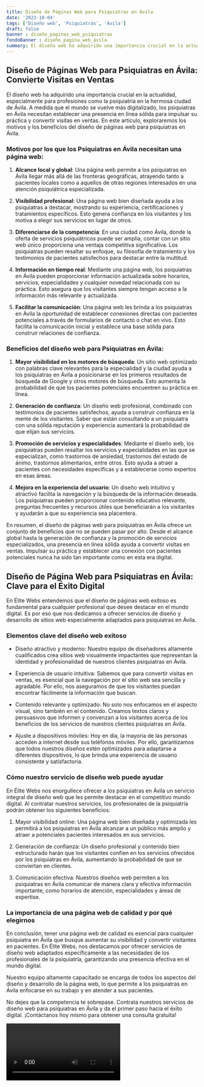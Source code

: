 ```yaml
---
title: Diseño de Páginas Web para Psiquiatras en Ávila
date: '2023-10-04'
tags: ['Diseño web', 'Psiquiatras', 'Ávila']
draft: false
banner : diseño_paginas_web_psiquiatras
fondoBanner : diseño_pagina_web_ávila
summary: El diseño web ha adquirido una importancia crucial en la actualidad, especialmente para profesiones como la psiquiatría en la hermosa ciudad de Ávila. A medida que el mundo se vuelve más digitalizado, los psiquiatras en Ávila necesitan establecer una presencia en línea sólida para impulsar su práctica y convertir visitas en ventas. En este artículo, exploraremos los motivos y los beneficios del diseño de páginas web para psiquiatras en Ávila.
---
```


## Diseño de Páginas Web para Psiquiatras en Ávila: Convierte Visitas en Ventas

El diseño web ha adquirido una importancia crucial en la actualidad, especialmente para profesiones como la psiquiatría en la hermosa ciudad de Ávila. A medida que el mundo se vuelve más digitalizado, los psiquiatras en Ávila necesitan establecer una presencia en línea sólida para impulsar su práctica y convertir visitas en ventas. En este artículo, exploraremos los motivos y los beneficios del diseño de páginas web para psiquiatras en Ávila.

### Motivos por los que los Psiquiatras en Ávila necesitan una página web:

1. **Alcance local y global**: Una página web permite a los psiquiatras en Ávila llegar más allá de las fronteras geográficas, atrayendo tanto a pacientes locales como a aquellos de otras regiones interesados en una atención psiquiátrica especializada.

2. **Visibilidad profesional**: Una página web bien diseñada ayuda a los psiquiatras a destacar, mostrando su experiencia, certificaciones y tratamientos específicos. Esto genera confianza en los visitantes y los motiva a elegir sus servicios en lugar de otros.

3. **Diferenciarse de la competencia**: En una ciudad como Ávila, donde la oferta de servicios psiquiátricos puede ser amplia, contar con un sitio web único proporciona una ventaja competitiva significativa. Los psiquiatras pueden resaltar su enfoque, su filosofía de tratamiento y los testimonios de pacientes satisfechos para destacar entre la multitud.

4. **Información en tiempo real**: Mediante una página web, los psiquiatras en Ávila pueden proporcionar información actualizada sobre horarios, servicios, especialidades y cualquier novedad relacionada con su práctica. Esto asegura que los visitantes siempre tengan acceso a la información más relevante y actualizada.

5. **Facilitar la comunicación**: Una página web les brinda a los psiquiatras en Ávila la oportunidad de establecer conexiones directas con pacientes potenciales a través de formularios de contacto o chat en vivo. Esto facilita la comunicación inicial y establece una base sólida para construir relaciones de confianza.

### Beneficios del diseño web para Psiquiatras en Ávila:

1. **Mayor visibilidad en los motores de búsqueda**: Un sitio web optimizado con palabras clave relevantes para la especialidad y la ciudad ayuda a los psiquiatras en Ávila a posicionarse en los primeros resultados de búsqueda de Google y otros motores de búsqueda. Esto aumenta la probabilidad de que los pacientes potenciales encuentren su práctica en línea.

2. **Generación de confianza**: Un diseño web profesional, combinado con testimonios de pacientes satisfechos, ayuda a construir confianza en la mente de los visitantes. Saber que están consultando a un psiquiatra con una sólida reputación y experiencia aumentará la probabilidad de que elijan sus servicios.

3. **Promoción de servicios y especialidades**: Mediante el diseño web, los psiquiatras pueden resaltar los servicios y especialidades en las que se especializan, como trastornos de ansiedad, trastornos del estado de ánimo, trastornos alimentarios, entre otros. Esto ayuda a atraer a pacientes con necesidades específicas y a establecerse como expertos en esas áreas.

4. **Mejora en la experiencia del usuario**: Un diseño web intuitivo y atractivo facilita la navegación y la búsqueda de la información deseada. Los psiquiatras pueden proporcionar contenido educativo relevante, preguntas frecuentes y recursos útiles que beneficiarán a los visitantes y ayudarán a que su experiencia sea placentera.

En resumen, el diseño de páginas web para psiquiatras en Ávila ofrece un conjunto de beneficios que no se pueden pasar por alto. Desde el alcance global hasta la generación de confianza y la promoción de servicios especializados, una presencia en línea sólida ayuda a convertir visitas en ventas. Impulsar su práctica y establecer una conexión con pacientes potenciales nunca ha sido tan importante como en esta era digital.

<GifSeo />

<Cta />

## Diseño de Página Web para Psiquiatras en Ávila: Clave para el Éxito Digital

En Élite Webs entendemos que el diseño de páginas web exitoso es fundamental para cualquier profesional que desee destacar en el mundo digital. Es por eso que nos dedicamos a ofrecer servicios de diseño y desarrollo de sitios web especialmente adaptados para psiquiatras en Ávila. 

### Elementos clave del diseño web exitoso

- Diseño atractivo y moderno: Nuestro equipo de diseñadores altamente cualificados crea sitios web visualmente impactantes que representan la identidad y profesionalidad de nuestros clientes psiquiatras en Ávila.

- Experiencia de usuario intuitiva: Sabemos que para convertir visitas en ventas, es esencial que la navegación por el sitio web sea sencilla y agradable. Por ello, nos aseguramos de que los visitantes puedan encontrar fácilmente la información que buscan.

- Contenido relevante y optimizado: No solo nos enfocamos en el aspecto visual, sino también en el contenido. Creamos textos claros y persuasivos que informen y convenzan a los visitantes acerca de los beneficios de los servicios de nuestros clientes psiquiatras en Ávila.

- Ajuste a dispositivos móviles: Hoy en día, la mayoría de las personas acceden a internet desde sus teléfonos móviles. Por ello, garantizamos que todos nuestros diseños estén optimizados para adaptarse a diferentes dispositivos, lo que brinda una experiencia de usuario consistente y satisfactoria.

### Cómo nuestro servicio de diseño web puede ayudar

En Élite Webs nos enorgullece ofrecer a los psiquiatras en Ávila un servicio integral de diseño web que les permite destacar en el competitivo mundo digital. Al contratar nuestros servicios, los profesionales de la psiquiatría podrán obtener los siguientes beneficios:

1. Mayor visibilidad online: Una página web bien diseñada y optimizada les permitirá a los psiquiatras en Ávila alcanzar a un público más amplio y atraer a potenciales pacientes interesados en sus servicios.

2. Generación de confianza: Un diseño profesional y contenido bien estructurado harán que los visitantes confíen en los servicios ofrecidos por los psiquiatras en Ávila, aumentando la probabilidad de que se conviertan en clientes.

3. Comunicación efectiva: Nuestros diseños web permiten a los psiquiatras en Ávila comunicar de manera clara y efectiva información importante, como horarios de atención, especialidades y áreas de expertise.

### La importancia de una página web de calidad y por qué elegirnos

En conclusión, tener una página web de calidad es esencial para cualquier psiquiatra en Ávila que busque aumentar su visibilidad y convertir visitantes en pacientes. En Élite Webs, nos destacamos por ofrecer servicios de diseño web adaptados específicamente a las necesidades de los profesionales de la psiquiatría, garantizando una presencia efectiva en el mundo digital.

Nuestro equipo altamente capacitado se encarga de todos los aspectos del diseño y desarrollo de la página web, lo que permite a los psiquiatras en Ávila enfocarse en su trabajo y en atender a sus pacientes.

No dejes que la competencia te sobrepase. Contrata nuestros servicios de diseño web para psiquiatras en Ávila y da el primer paso hacia el éxito digital. ¡Contáctanos hoy mismo para obtener una consulta gratuita!

<Video />

<CtaBot job='Psiquiatras' city='Ávila'/>

<Gmaps query='Ávila+españa+maps' />